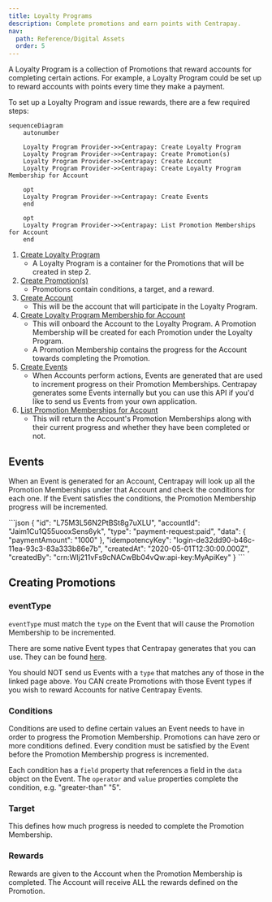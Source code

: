 ```yaml
---
title: Loyalty Programs
description: Complete promotions and earn points with Centrapay.
nav:
  path: Reference/Digital Assets
  order: 5
---
```



A Loyalty Program is a collection of Promotions that reward accounts for completing certain actions. For example, a Loyalty Program could be set up to reward accounts with points every time they make a payment.

To set up a Loyalty Program and issue rewards, there are a few required steps:

``` mermaid
sequenceDiagram
	autonumber

	Loyalty Program Provider->>Centrapay: Create Loyalty Program
	Loyalty Program Provider->>Centrapay: Create Promotion(s)
	Loyalty Program Provider->>Centrapay: Create Account
	Loyalty Program Provider->>Centrapay: Create Loyalty Program Membership for Account

	opt
	Loyalty Program Provider->>Centrapay: Create Events
	end

	opt
	Loyalty Program Provider->>Centrapay: List Promotion Memberships for Account
	end
```

1. [Create Loyalty Program](/api/loyalty-programs/#create-loyalty-program)
    - A Loyalty Program is a container for the Promotions that will be created in step 2.
2. [Create Promotion(s)](/api/promotions/#create-promotion)
    - Promotions contain conditions, a target, and a reward.
3. [Create Account](/api/accounts/#create-an-account)
    - This will be the account that will participate in the Loyalty Program.
4. [Create Loyalty Program Membership for Account](/api/loyalty-program-memberships/#create-loyalty-program-memberships)
    - This will onboard the Account to the Loyalty Program. A Promotion Membership will be created for each Promotion under the Loyalty Program.
    - A Promotion Membership contains the progress for the Account towards completing the Promotion.
5. [Create Events](/api/events/#create-event)
    - When Accounts perform actions, Events are generated that are used to increment progress on their Promotion Memberships. Centrapay generates some Events internally but you can use this API if you'd like to send us Events from your own application.
6. [List Promotion Memberships for Account](/api/promotion-memberships/#list-promotion-memberships-by-account)
    - This will return the Account's Promotion Memberships along with their current progress and whether they have been completed or not.

## Events

When an Event is generated for an Account, Centrapay will look up all the Promotion Memberships under that Account and check the conditions for each one. If the Event satisfies the conditions, the Promotion Membership progress will be incremented.

<CodePanel title="Example Event">
```json
{
  "id": "L75M3L56N2PtBSt8g7uXLU",
  "accountId": "Jaim1Cu1Q55uooxSens6yk",
  "type": "payment-request:paid",
  "data": {
    "paymentAmount": "1000"
  },
  "idempotencyKey": "login-de32dd90-b46c-11ea-93c3-83a333b86e7b",
  "createdAt": "2020-05-01T12:30:00.000Z",
  "createdBy": "crn:WIj211vFs9cNACwBb04vQw:api-key:MyApiKey"
}
```
</CodePanel>

## Creating Promotions

### eventType

`eventType` must match the `type` on the Event that will cause the Promotion Membership to be incremented.

There are some native Event types that Centrapay generates that you can use. They can be found [here](/api/centrapay-event-types/).

You should NOT send us Events with a `type` that matches any of those in the linked page above. You CAN create Promotions with those Event types if you wish to reward Accounts for native Centrapay Events.

### Conditions

Conditions are used to define certain values an Event needs to have in order to progress the Promotion Membership. Promotions can have zero or more conditions defined. Every condition must be satisfied by the Event before the Promotion Membership progress is incremented.

Each condition has a `field` property that references a field in the `data` object on the Event. The `operator` and `value` properties complete the condition, e.g. "greater-than" "5".

### Target

This defines how much progress is needed to complete the Promotion Membership.

### Rewards

Rewards are given to the Account when the Promotion Membership is completed. The Account will receive ALL the rewards defined on the Promotion.

